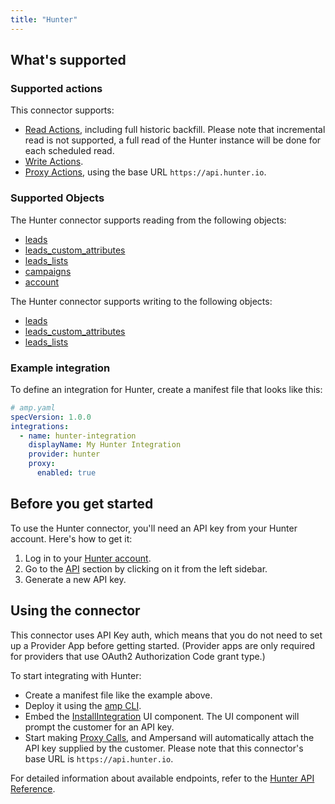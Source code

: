```yaml
---
title: "Hunter"
---
```

## What's supported

### Supported actions

This connector supports:
- [Read Actions](/read-actions), including full historic backfill. Please note that incremental read is not supported, a full read of the Hunter instance will be done for each scheduled read.
- [Write Actions](/write-actions).
- [Proxy Actions](/proxy-actions), using the base URL `https://api.hunter.io`.


### Supported Objects

The Hunter connector supports reading from the following objects:

- [leads](https://hunter.io/api-documentation#list-leads)
- [leads_custom_attributes](https://hunter.io/api-documentation#custom-attributes)
- [leads_lists](https://hunter.io/api-documentation#list-leads-lists)
- [campaigns](https://hunter.io/api-documentation#list-campaigns)
- [account](https://hunter.io/api-documentation#account)

The Hunter connector supports writing to the following objects:

- [leads](https://hunter.io/api-documentation#create-lead)
- [leads_custom_attributes](https://hunter.io/api-documentation#create-custom-attribute)
- [leads_lists](https://hunter.io/api-documentation#create-leads-list)

### Example integration

To define an integration for Hunter, create a manifest file that looks like this:

```YAML
# amp.yaml
specVersion: 1.0.0
integrations:
  - name: hunter-integration
    displayName: My Hunter Integration
    provider: hunter
    proxy:
      enabled: true
```

## Before you get started

To use the Hunter connector, you'll need an API key from your Hunter account. Here's how to get it:

1. Log in to your [Hunter account](https://hunter.io/).
2. Go to the [API](https://hunter.io/api-keys) section by clicking on it from the left sidebar.
3. Generate a new API key.


## Using the connector

This connector uses API Key auth, which means that you do not need to set up a Provider App before getting started. (Provider apps are only required for providers that use OAuth2 Authorization Code grant type.)

To start integrating with Hunter:
- Create a manifest file like the example above.
- Deploy it using the [amp CLI](/cli/overview).
- Embed the [InstallIntegration](/embeddable-ui-components#install-integration) UI component. The UI component will prompt the customer for an API key.
- Start making [Proxy Calls](/proxy-actions), and Ampersand will automatically attach the API key supplied by the customer. Please note that this connector's base URL is `https://api.hunter.io`.


For detailed information about available endpoints, refer to the [Hunter API Reference](https://hunter.io/api-documentation/v2).